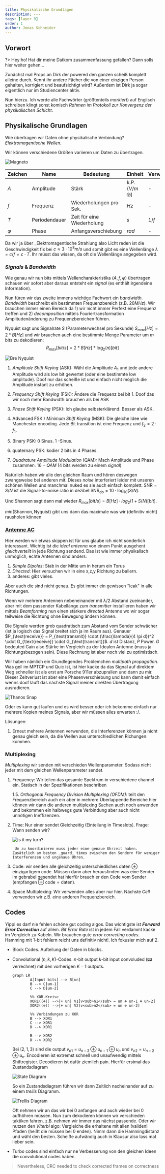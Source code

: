 ```yaml
---
title: Physikalische Grundlagen
description: ---
tags: [layer 0]
order: 1
author: Jonas Schneider
---
```


## Vorwort

?> Hey ho! Hat dir meine Datkom zusammenfassung gefallen? Dann solls hier weiter gehen...

Zunächst mal Props an Dirk der powered den ganzen scheiß komplett alleine durch. Kennt ihr andere Fächer die von einer einzigen Person gehalten, korrigiert und beaufsichtigt wird?
Außerdem ist Dirk ja sogar eigentlich nur im Studiencenter aktiv.

Nun hierzu. Ich werde alle Fachwörter (größtenteils _markiert_) auf Englisch schreiben klingt sonst komisch _Rahmen im Protokoll zur Konvergenz der physikalischen Schicht_.

## Physikalische Grundlagen

Wie übertragen wir Daten ohne physikalische Verbindung? _Elektromagentische Wellen_.

Wir können verschiedene Größen variieren um Daten zu übertragen.

![Magneto](/summary-assets/syscom/mit/wave-characteristics.png)

| Zeichen | Name      | Bedeutung            | Einheit | Verwandheit |
| ------- | --------- | -------------------- | ------- | ----------- |
| $A$     | Amplitude | Stärk | k.P. ($V/m$ 🤓) | - |
| $f$     | Frequenz | Wiederholungen pro Sek.| $Hz$ | - |
| $T$ | Periodendauer | Zeit für eine Wiederholung | $s$ | $1/f$ |
| $\varphi$ | Phase | Anfangsverschiebung | $rad$ | - |

Da wir ja über _Elektromagentische Strahlung also Licht reden ist die Geschwindigkeit fix bei $c \approx 3 \cdot 10^8 m/s$ und somit gibt es eine Wellenlänge $\lambda = c/f = c \cdot T$. Ihr müsst das wissen, da oft die Wellenlänge angegeben wird.


### _Signals_ & _Bandwidth_

Wie genau wir nun bits mittels Wellencharakteristika $(A,f,\varphi)$ übertragen schauen wir sofort aber daraus entsteht ein _signal_ (es enthält irgendeine Information).

Nun füren wir das zweite immens wichtige Fachwort ein _bandwidth_. _Bandwidth_ beschreibt ein bestimmten Frequenzbereich (z.B. $20MHz$). Wir brauchen immer einen Bereich da 1) wir nicht immer Perfekt eine Frequenz treffen und 2) _decomposition_ mittels Fouriertransformation Amplitudenänderung zu Frequenzbereichen führen.

Nyquist sagt uns Signalrate $S$ (Parameterwechsel pro Sekunde) $S_{max} [Hz] = 2 * B [Hz]$ und wir brauchen auch eine bestimmte Menge Parameter um $m$ bits zu dekodieren: $$R_{max} [bit/s] = 2 * B [Hz] * \log_2(n) [bit]$$

![Bre Nyquist](https://www.projectrhea.org/rhea/images/thumb/b/b4/Harry_Nyquist.jpg/180px-Harry_Nyquist.jpg)

1. _Amplitude Shift Keying_ (ASK): Wähl die Amplitude $A_1$ und jede andere Amplitude wird als low bit gewertet (oder eine bestimmte low amplitude).
    Doof nur das scheiße ist und einfach nicht möglich die Amplitude instant zu erhöhen.

2. _Frequency Shift Keying_ (FSK): Ändere die Frequenz bei bit 1. Doof das wir noch mehr Bandwidth brauchen als bei ASK
3. _Phase Shift Keying_ (PSK): Ich glaube selbsterklärend. Besser als ASK.
4. Advanced FSK / _Minimum Shift Keying_ (MSK): Die gleiche Idee wie Manchester encoding. Jede Bit transition ist eine Frequenz und $f_2 = 2 \cdot f_1$.
5. Binary PSK: $0$ Sinus. $1$ -Sinus.
6. quaternary PSK: kodier 2 bits in 4 Phases.
7. _Quadrature Amplitude Modulation_ (QAM): Mach Amplitude und Phase zusammen. $16-QAM$ (4 bits werden zu einem _signal_)

Natürlich haben wir alle den gleichen Raum und hören deswegen zwangsweise bei anderen mit. Dieses _noise_ interferiert leider mit unseren schönen Wellen und manchmal nuked es sie auch einfach komplett. $\text{SNR} = S / N$ ist die Signal-to-noise ratio in dezibel $\text{SNR}_{\text{db}} = 10 \cdot \log_{10}(S/N)$.

Und Shannon sagt dann mal wieder $R_{max} [bit/s] = B [Hz] \cdot log_2 (1 + S/N) [bit]$.

$min(\text{Shannon}, \text{Nyquist})$ gibt uns dann das maximale was wir (definitiv nicht) rausholen können.


### [Antenne AC](https://www.antenneac.de/)

Hier werden wir etwas skippen ist für uns glaube ich nicht sonderlich interessant. Wichtig ist die _ideal antenna_ von einem Punkt ausgehent *gleichverteilt* in jede Richtung sendend. Das ist wie immer physikalisch unmöglich, echte Antennen sind anders:

1. _Simple Dipoles_: Stab in der Mitte um in herum ein Torus
2. _Directed_: Hier versuchen wir in eine x,z,y Richtung zu ballern.
3. anderes: gibt vieles. 

Aber auch die sind nicht genau. Es gibt immer ein gewissen "leak" in alle Richtungen.

Wenn wir mehrere Antennen nebeneinander mit $\lambda / 2$ Abstand zueinander, aber mit dem passender Kabellänge zum _transmitter_ installieren haben wir mittels _Beamforming_ nun einen stärkere _directed_ Antenne wo wir sogar teilweise die Richtung ohne Bewegung ändern können.


Die Signale werden grob quadratisch zum Abstand vom Sender schwächer (ist ja logisch das Signal breitet sich ja im Raum aus). Genauer $P_{\text{receive}} = P_{\text{transmit}} \cdot (\frac{\lambda}{4 \pi d})^2 \cdot G_{\text{receive}} \cdot G_{\text{transmit}}$. $d$ ist Distanz, $P$ Power. $G$ bedeuted Gain also Stärke im Vergleich zu der Idealen Antenne (muss ja Richtungsbezogen sein). Diese Rechnung ist aber noch viel zu optimistisch.

Wir haben nämlich ein Grundlegendes Problemchen _multipath propagation_. Was geil im MPTCP und Quic ist, ist hier kacke da das Signal auf direktem Weg schneller ist als erst am Porsche 911er abzuprallen und dann zu mir. Dieser Zeitverlust ist aber eine Phasenverschiebung und kann damit einfach wenns doof läuft das nächste Signal meiner direkten Übertragung  ausradieren.

![Thanos Snap](https://media4.giphy.com/media/v1.Y2lkPTc5MGI3NjExbXExbTZiM29lejY1MjV5bTkzZ3Zsd3Bwcmx1NThucHQybXV6ZzJwMyZlcD12MV9pbnRlcm5hbF9naWZfYnlfaWQmY3Q9Zw/LOoaJ2lbqmduxOaZpS/giphy.gif)

Oder es kann gut laufen und es wird besser oder ich bekomme einfach nur mehrere Kopien meines Signals, aber wir müssen alles erwarten :/.

Lösungen:

1. Erneut mehrere Antennen verwenden, die Interferenzen können ja nicht genau gleich sein, da die Wellen aus unterschiedlichen Richungen kommen. 

### Multiplexing

_Multiplexing_ wir senden mit verschieden Wellenparameter. Sodass nicht jeder mit dem gleichen Wellenparameter sendet.

1. Frequency: Wir teilen das gesamte Spektrum in verschiedene channel ein. Statisch in der Spezifikationen beschriben

	1.5. _Orthogonal Frequency Division Multiplexing (OFDM)_: teilt den Frequenzbereich auch ein aber in mehrere Überlappende Bereiche hier können wir dann die anderen multiplexing Sachen auch noch anwenden und bekommen ein halbwegs gute Verbindung aber auch nicht unnötigen Ineffizenzen.

2. Time: Nur einer sendet Gleichzeitig (Einteilung in Timeslots). Frage: Wann senden wir?

	![_is it my turn?_](https://media4.giphy.com/media/v1.Y2lkPTc5MGI3NjExbHI2cHlhYm5tdXlmNGlscW11d2Z3d2d6Nmt2ZWR6YWIxMzd2bm9qciZlcD12MV9pbnRlcm5hbF9naWZfYnlfaWQmY3Q9Zw/54rv8mQZtZgyY/giphy.gif)
	
		Um zu koordinieren muss jeder eine genaue Uhrzeit haben. Zusätzlich am besten _guard_ times zwischen den Sendern für weniger Interferenzen und ungenaue Uhren.

3. Code: wir senden alle gleichzeitig unterschiedliches $\text{daten} \oplus \text{einzigartigem code}$. Müssen dann aber herausfinden was eine Sender im gebrabel gesendet hat hierfür brauch er den Code vom Sender $(\text{empfangen} \oplus \text{code} = \text{daten})$.

4. Space Multiplexing: Wir verwenden alles aber nur hier. Nächste _Cell_ verwenden wir z.B. eine anderen Frequenzbereich.

## Codes

Yippi es darf nie fehlen schöne gut coding algos. Das wichtigste ist _**Forward Error Correction**_ auf allem. _Bit Error Rate_ ist in jedem Fall verdammt kacke im Vergleich zu Kabeln. Wir brauchen gute _error correcting codes_. Hamming mit 1-bit fehlern reicht uns definitiv nicht!. Ich fokusier mich auf 2.

- Block Codes. Aufteilung der Daten in blocks. 
- Convolutional $(n,k,K)$-Codes. $n$-bit output $k$-bit input convoluded (📟 verrechnet) mit den vorherigen $K-1$ outputs.

	```mermaid
	graph LR
			A[Input bits] --> B[un]
			B --> C[un-1]
			C --> D[un-2]

			%% XOR-Kreise
			XOR1((⊕)) -->|+ un| V1[v<sub>n1</sub> = un ⊕ un-1 ⊕ un-2]
			XOR2((⊕)) -->|+ un| V2[v<sub>n2</sub> = un ⊕ un-2]

			%% Verbindungen zu XOR
			B --> XOR1
			C --> XOR1
			D --> XOR1

			B --> XOR2
			D --> XOR2
	```

	Bei $(2,1,3)$ sind die output $v_{n1} = u_{n-2} \oplus u_{n-1} \oplus u_n$ und $v_{n2} = u_{n-2} \oplus u_n$. Encodieren ist extremst schnell und unaufwendig mittels Shiftregister. Decodieren ist dafür ziemlich pain. Hierfür erstmal das Zustandsdiagram


	![State Diagram](/summary-assets/syscom/mit/convolutional-state-diagram.png)

	So ein Zustandsdiagram führen wir dann Zeitlich nacheinander auf zu einem _trellis_ Diagramm.

	![Trellis Diagram](/summary-assets/syscom/mit/convolutional-trellis.png)

	Oft nehmen wir an das wir bei 0 anfangen und auch wieder bei 0 aufhöhren müssen. Nun zum dekodieren können wir verschieden taktiken fahren. z.B. nehmen wir immer das nächst passende. Oder wir nutzen den _Viterbi_ algo:
	Vergleiche die erhaltene mit allen !validen! Pfaden (heißt die müssen bei 0 enden). Nimm dann die Hammingdistanz und wähl den besten. Scheiße aufwändig auch in Klausur also lass mal lieber sein.
- Turbo codes sind einfach nur ne Verbesserung von den gleichen Ideen die convolutional codes haben.


> Nevertheless, CRC needed to check corrected frames on correctness
